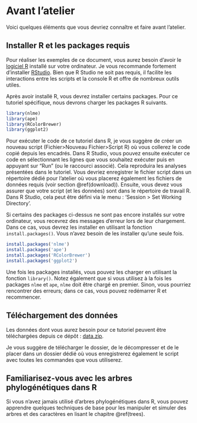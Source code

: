 
# Avant l'atelier {#before}

Voici quelques éléments que vous devriez connaître et faire avant l'atelier.

## Installer R et les packages requis

Pour réaliser les exemples de ce document, vous aurez besoin d'avoir le [logiciel R](https://www.r-project.org/) installé sur votre ordinateur. Je vous recommande fortement d'installer [RStudio](https://rstudio.com/). Bien que R Studio ne soit pas requis, il facilite les interactions entre les scripts et la console R et offre de nombreux outils utiles.

Après avoir installé R, vous devrez installer certains packages. Pour ce tutoriel spécifique, nous devrons charger les packages R suivants.

```r
library(nlme)
library(ape)
library(RColorBrewer)
library(ggplot2)
```

Pour exécuter le code de ce tutoriel dans R, je vous suggère de créer un nouveau script (Fichier>Nouveau Fichier>Script R) où vous collerez le code copié depuis les encadrés. Dans R Studio, vous pouvez ensuite exécuter ce code en sélectionnant les lignes que vous souhaitez exécuter puis en appuyant sur "Run" (ou le raccourci associé). Cela reproduira les analyses présentées dans le tutoriel. Vous devriez enregistrer le fichier script dans un répertoire dédié pour l'atelier où vous placerez également les fichiers de données requis (voir section \@ref(download)). Ensuite, vous devez vous assurer que votre script (et les données) sont dans le répertoire de travail R. Dans R Studio, cela peut être défini via le menu : 'Session > Set Working Directory'.

Si certains des packages ci-dessus ne sont pas encore installés sur votre ordinateur, vous recevrez des messages d'erreur lors de leur chargement. Dans ce cas, vous devrez les installer en utilisant la fonction `install.packages()`. Vous n'avez besoin de les installer qu'une seule fois.

```r
install.packages('nlme')
install.packages('ape')
install.packages('RColorBrewer')
install.packages('ggplot2')
```

Une fois les packages installés, vous pouvez les charger en utilisant la fonction `library()`. Notez également que si vous utilisez à la fois les packages `nlme` et `ape`, `nlme` doit être chargé en premier. Sinon, vous pourriez rencontrer des erreurs; dans ce cas, vous pouvez redémarrer R et recommencer.


## Téléchargement des données {#download}

Les données dont vous aurez besoin pour ce tutoriel peuvent être téléchargées depuis ce dépôt : [data.zip](https://simjoly.github.io/ComparativeMethods-HalfDayWorkshop/data.zip).

Je vous suggère de télécharger le dossier, de le décompresser et de le placer dans un dossier dédié où vous enregistrerez également le script avec toutes les commandes que vous utiliserez.


## Familiarisez-vous avec les arbres phylogénétiques dans R

Si vous n'avez jamais utilisé d'arbres phylogénétiques dans R, vous pouvez apprendre quelques techniques de base pour les manipuler et simuler des arbres et des caractères en lisant le chapitre \@ref(trees).
